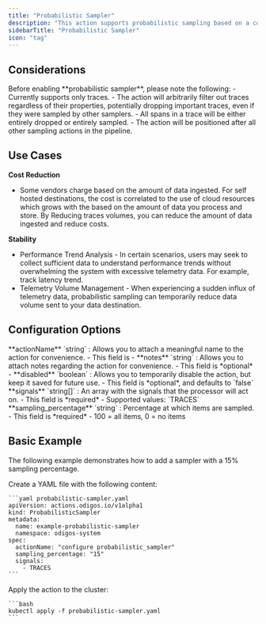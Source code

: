 ```yaml
---
title: "Probabilistic Sampler"
description: "This action supports probabilistic sampling based on a configured sampling percentage applied to the TraceID."
sidebarTitle: "Probabilistic Sampler"
icon: "tag"
---
```



<BetaWarning />

## Considerations

<Warning>
  Before enabling **probabilistic sampler**, please note the following:
  - Currently supports only traces.
  - The action will arbitrarily filter out traces regardless of their properties, potentially dropping important traces, even if they were sampled by other samplers.
  - All spans in a trace will be either entirely dropped or entirely sampled.
  - The action will be positioned after all other sampling actions in the pipeline.
</Warning>

## Use Cases

**Cost Reduction**

- Some vendors charge based on the amount of data ingested. For self hosted destinations, the cost is correlated to the use of cloud resources which grows with the based on the amount of data you process and store. By Reducing traces volumes, you can reduce the amount of data ingested and reduce costs.

**Stability**

- Performance Trend Analysis - In certain scenarios, users may seek to collect sufficient data to understand performance trends without overwhelming the system with excessive telemetry data. For example, track latency trend.
- Telemetry Volume Management - When experiencing a sudden influx of telemetry data, probabilistic sampling can temporarily reduce data volume sent to your data destination.

## Configuration Options

<AccordionGroup>
  <Accordion title="actionName">
    **actionName** `string` : Allows you to attach a meaningful name to the action for convenience.
    - This field is
    - <AssumeNoMeaning />
  </Accordion>
  <Accordion title="notes">
    **notes** `string` : Allows you to attach notes regarding the action for convenience.
    - This field is *optional*
    - <AssumeNoMeaning />
  </Accordion>
  <Accordion title="disabled">
    **disabled** `boolean` : Allows you to temporarily disable the action, but keep it saved for future use.
    - This field is *optional*, and defaults to `false`
  </Accordion>
  <Accordion title="signals *">
    **signals** `string[]` : An array with the signals that the processor will act on.
    - This field is *required*
    - Supported values: `TRACES`
  </Accordion>
  <Accordion title="sampling_percentage *">
    **sampling_percentage** `string` : Percentage at which items are sampled.
    - This field is *required*
    - 100 = all items, 0 = no items
  </Accordion>
</AccordionGroup>

## Basic Example

The following example demonstrates how to add a sampler with a 15% sampling percentage.

<Steps>
  <Step>
    Create a YAML file with the following content:

    ```yaml probabilistic-sampler.yaml
    apiVersion: actions.odigos.io/v1alpha1
    kind: ProbabilisticSampler
    metadata:
      name: example-probabilistic-sampler
      namespace: odigos-system
    spec:
      actionName: "configure probabilistic_sampler"
      sampling_percentage: "15"
      signals:
        - TRACES
    ```
  </Step>
  <Step>
    Apply the action to the cluster:

    ```bash
    kubectl apply -f probabilistic-sampler.yaml
    ```
  </Step>
</Steps>
